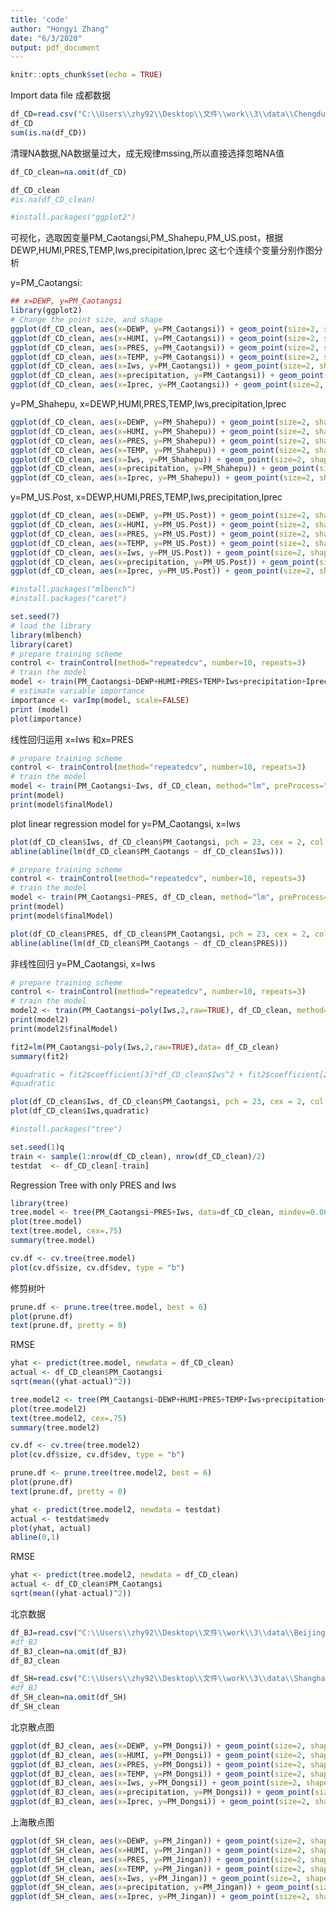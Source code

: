 ---
title: 'code'
author: "Hongyi Zhang"
date: "6/3/2020"
output: pdf_document
---

```{r setup, include=FALSE}
knitr::opts_chunk$set(echo = TRUE)
```

Import data file
成都数据
```{r}
df_CD=read.csv("C:\\Users\\zhy92\\Desktop\\文件\\work\\3\\data\\ChengduPM20100101_20151231.csv")
df_CD
sum(is.na(df_CD))
```

清理NA数据,NA数据量过大，成无规律mssing,所以直接选择忽略NA值
```{r}
df_CD_clean=na.omit(df_CD)

df_CD_clean
#is.na(df_CD_clean)
```

```{r}
#install.packages("ggplot2")
```



可视化，选取因变量PM_Caotangsi,PM_Shahepu,PM_US.post，根据DEWP,HUMI,PRES,TEMP,Iws,precipitation,Iprec 这七个连续个变量分别作图分析


y=PM_Caotangsi:
```{r}
## x=DEWP, y=PM_Caotangsi
library(ggplot2)
# Change the point size, and shape
ggplot(df_CD_clean, aes(x=DEWP, y=PM_Caotangsi)) + geom_point(size=2, shape=23)
ggplot(df_CD_clean, aes(x=HUMI, y=PM_Caotangsi)) + geom_point(size=2, shape=23)
ggplot(df_CD_clean, aes(x=PRES, y=PM_Caotangsi)) + geom_point(size=2, shape=23)
ggplot(df_CD_clean, aes(x=TEMP, y=PM_Caotangsi)) + geom_point(size=2, shape=23)
ggplot(df_CD_clean, aes(x=Iws, y=PM_Caotangsi)) + geom_point(size=2, shape=23)
ggplot(df_CD_clean, aes(x=precipitation, y=PM_Caotangsi)) + geom_point(size=2, shape=23)
ggplot(df_CD_clean, aes(x=Iprec, y=PM_Caotangsi)) + geom_point(size=2, shape=23)
```

y=PM_Shahepu, x=DEWP,HUMI,PRES,TEMP,Iws,precipitation,Iprec
```{r}
ggplot(df_CD_clean, aes(x=DEWP, y=PM_Shahepu)) + geom_point(size=2, shape=23)
ggplot(df_CD_clean, aes(x=HUMI, y=PM_Shahepu)) + geom_point(size=2, shape=23)
ggplot(df_CD_clean, aes(x=PRES, y=PM_Shahepu)) + geom_point(size=2, shape=23)
ggplot(df_CD_clean, aes(x=TEMP, y=PM_Shahepu)) + geom_point(size=2, shape=23)
ggplot(df_CD_clean, aes(x=Iws, y=PM_Shahepu)) + geom_point(size=2, shape=23)
ggplot(df_CD_clean, aes(x=precipitation, y=PM_Shahepu)) + geom_point(size=2, shape=23)
ggplot(df_CD_clean, aes(x=Iprec, y=PM_Shahepu)) + geom_point(size=2, shape=23)
```

y=PM_US.Post, x=DEWP,HUMI,PRES,TEMP,Iws,precipitation,Iprec
```{r}
ggplot(df_CD_clean, aes(x=DEWP, y=PM_US.Post)) + geom_point(size=2, shape=23)
ggplot(df_CD_clean, aes(x=HUMI, y=PM_US.Post)) + geom_point(size=2, shape=23)
ggplot(df_CD_clean, aes(x=PRES, y=PM_US.Post)) + geom_point(size=2, shape=23)
ggplot(df_CD_clean, aes(x=TEMP, y=PM_US.Post)) + geom_point(size=2, shape=23)
ggplot(df_CD_clean, aes(x=Iws, y=PM_US.Post)) + geom_point(size=2, shape=23)
ggplot(df_CD_clean, aes(x=precipitation, y=PM_US.Post)) + geom_point(size=2, shape=23)
ggplot(df_CD_clean, aes(x=Iprec, y=PM_US.Post)) + geom_point(size=2, shape=23)
```

```{r}
#install.packages("mlbench")
#install.packages("caret")
```


```{r}
set.seed(7)
# load the library
library(mlbench)
library(caret)
# prepare training scheme
control <- trainControl(method="repeatedcv", number=10, repeats=3)
# train the model
model <- train(PM_Caotangsi~DEWP+HUMI+PRES+TEMP+Iws+precipitation+Iprec, df_CD_clean, method="lm", preProcess="scale", trControl=control)
# estimate variable importance
importance <- varImp(model, scale=FALSE)
print (model)
plot(importance)
```

线性回归运用 x=Iws 和x=PRES
```{r}
# prepare training scheme
control <- trainControl(method="repeatedcv", number=10, repeats=3)
# train the model
model <- train(PM_Caotangsi~Iws, df_CD_clean, method="lm", preProcess="scale", trControl=control)
print(model)
print(model$finalModel)
```

plot linear regression model for y=PM_Caotangsi, x=Iws
```{r}
plot(df_CD_clean$Iws, df_CD_clean$PM_Caotangsi, pch = 23, cex = 2, col = "red", xlab = "Iws", ylab = "PM_Caotangsi")
abline(abline(lm(df_CD_clean$PM_Caotangs ~ df_CD_clean$Iws)))
```

```{r}
# prepare training scheme
control <- trainControl(method="repeatedcv", number=10, repeats=3)
# train the model
model <- train(PM_Caotangsi~PRES, df_CD_clean, method="lm", preProcess="scale", trControl=control)
print(model)
print(model$finalModel)
```

```{r}
plot(df_CD_clean$PRES, df_CD_clean$PM_Caotangsi, pch = 23, cex = 2, col = "red", xlab = "PRES", ylab = "PM_Caotangsi")
abline(abline(lm(df_CD_clean$PM_Caotangs ~ df_CD_clean$PRES)))
```

非线性回归 y=PM_Caotangsi, x=Iws
```{r}
# prepare training scheme
control <- trainControl(method="repeatedcv", number=10, repeats=3)
# train the model
model2 <- train(PM_Caotangsi~poly(Iws,2,raw=TRUE), df_CD_clean, method="lm", preProcess="scale", trControl=control)
print(model2)
print(model2$finalModel)
```


```{r}
fit2=lm(PM_Caotangsi~poly(Iws,2,raw=TRUE),data= df_CD_clean)
summary(fit2)
```

```{r}
#quadratic = fit2$coefficient[3]*df_CD_clean$Iws^2 + fit2$coefficient[2]*df_CD_clean$Iws + fit2$coefficient[1]
#quadratic
```

```{r}
plot(df_CD_clean$Iws, df_CD_clean$PM_Caotangsi, pch = 23, cex = 2, col = "red", xlab = "Iws", ylab = "PM_Caotangsi")
plot(df_CD_clean$Iws,quadratic)
```

```{r}
#install.packages("tree")
```


```{r}
set.seed(1)q
train <- sample(1:nrow(df_CD_clean), nrow(df_CD_clean)/2)
testdat  <- df_CD_clean[-train]
```

Regression Tree with only PRES and Iws
```{r}
library(tree)
tree.model <- tree(PM_Caotangsi~PRES+Iws, data=df_CD_clean, mindev=0.001)
plot(tree.model)
text(tree.model, cex=.75)
summary(tree.model)
```

```{r}
cv.df <- cv.tree(tree.model)
plot(cv.df$size, cv.df$dev, type = "b")
```

修剪树叶
```{r}
prune.df <- prune.tree(tree.model, best = 6)
plot(prune.df)
text(prune.df, pretty = 0)
```

RMSE
```{r}
yhat <- predict(tree.model, newdata = df_CD_clean)
actual <- df_CD_clean$PM_Caotangsi
sqrt(mean((yhat-actual)^2))
```

```{r}
tree.model2 <- tree(PM_Caotangsi~DEWP+HUMI+PRES+TEMP+Iws+precipitation+Iprec, data=df_CD_clean,mindev=0.005)
plot(tree.model2)
text(tree.model2, cex=.75)
summary(tree.model2)
```

```{r}
cv.df <- cv.tree(tree.model2)
plot(cv.df$size, cv.df$dev, type = "b")
```

```{r}
prune.df <- prune.tree(tree.model2, best = 6)
plot(prune.df)
text(prune.df, pretty = 0)
```

```{r}
yhat <- predict(tree.model2, newdata = testdat)
actual <- testdat$medv
plot(yhat, actual)
abline(0,1)
```

RMSE
```{r}
yhat <- predict(tree.model2, newdata = df_CD_clean)
actual <- df_CD_clean$PM_Caotangsi
sqrt(mean((yhat-actual)^2))
```

北京数据
```{r}
df_BJ=read.csv("C:\\Users\\zhy92\\Desktop\\文件\\work\\3\\data\\BeijingPM20100101_20151231.csv")
#df_BJ
df_BJ_clean=na.omit(df_BJ)
df_BJ_clean
```

```{r}
df_SH=read.csv("C:\\Users\\zhy92\\Desktop\\文件\\work\\3\\data\\ShanghaiPM20100101_20151231.csv")
#df_BJ
df_SH_clean=na.omit(df_SH)
df_SH_clean
```

北京散点图
```{r}
ggplot(df_BJ_clean, aes(x=DEWP, y=PM_Dongsi)) + geom_point(size=2, shape=23)
ggplot(df_BJ_clean, aes(x=HUMI, y=PM_Dongsi)) + geom_point(size=2, shape=23)
ggplot(df_BJ_clean, aes(x=PRES, y=PM_Dongsi)) + geom_point(size=2, shape=23)
ggplot(df_BJ_clean, aes(x=TEMP, y=PM_Dongsi)) + geom_point(size=2, shape=23)
ggplot(df_BJ_clean, aes(x=Iws, y=PM_Dongsi)) + geom_point(size=2, shape=23)
ggplot(df_BJ_clean, aes(x=precipitation, y=PM_Dongsi)) + geom_point(size=2, shape=23)
ggplot(df_BJ_clean, aes(x=Iprec, y=PM_Dongsi)) + geom_point(size=2, shape=23)
```

上海散点图
```{r}
ggplot(df_SH_clean, aes(x=DEWP, y=PM_Jingan)) + geom_point(size=2, shape=23)
ggplot(df_SH_clean, aes(x=HUMI, y=PM_Jingan)) + geom_point(size=2, shape=23)
ggplot(df_SH_clean, aes(x=PRES, y=PM_Jingan)) + geom_point(size=2, shape=23)
ggplot(df_SH_clean, aes(x=TEMP, y=PM_Jingan)) + geom_point(size=2, shape=23)
ggplot(df_SH_clean, aes(x=Iws, y=PM_Jingan)) + geom_point(size=2, shape=23)
ggplot(df_SH_clean, aes(x=precipitation, y=PM_Jingan)) + geom_point(size=2, shape=23)
ggplot(df_SH_clean, aes(x=Iprec, y=PM_Jingan)) + geom_point(size=2, shape=23)
```























































